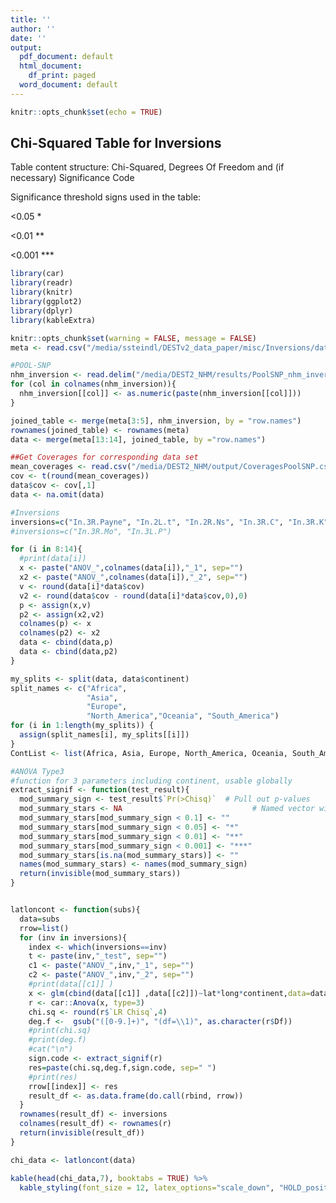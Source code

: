 ```yaml
---
title: ''
author: ''
date: ''
output:
  pdf_document: default
  html_document:
    df_print: paged
  word_document: default
---
```


```r
knitr::opts_chunk$set(echo = TRUE)
```

## Chi-Squared Table for Inversions
Table content structure: Chi-Squared, Degrees Of Freedom and (if necessary) Significance Code

Significance threshold signs used in the table:

<0.05 \*

<0.01 \**

<0.001 \***



```r
library(car)
library(readr)
library(knitr)
library(ggplot2)
library(dplyr)
library(kableExtra)
```


```r
knitr::opts_chunk$set(warning = FALSE, message = FALSE)
meta <- read.csv("/media/ssteindl/DESTv2_data_paper/misc/Inversions/data/dest_v2.samps_25Feb2023.csv", row.names=1)

#POOL-SNP
nhm_inversion <- read.delim("/media/DEST2_NHM/results/PoolSNP_nhm_inversion.af", row.names=1)
for (col in colnames(nhm_inversion)){
  nhm_inversion[[col]] <- as.numeric(paste(nhm_inversion[[col]]))
}  

joined_table <- merge(meta[3:5], nhm_inversion, by = "row.names")
rownames(joined_table) <- rownames(meta)
data <- merge(meta[13:14], joined_table, by ="row.names")

##Get Coverages for corresponding data set
mean_coverages <- read.csv("/media/DEST2_NHM/output/CoveragesPoolSNP.csv", header=FALSE)
cov <- t(round(mean_coverages))
data$cov <- cov[,1] 
data <- na.omit(data) 

#Inversions
inversions=c("In.3R.Payne", "In.2L.t", "In.2R.Ns", "In.3R.C", "In.3R.K", "In.3L.P","In.3R.Mo")
#inversions=c("In.3R.Mo", "In.3L.P")

for (i in 8:14){
  #print(data[i])
  x <- paste("ANOV_",colnames(data[i]),"_1", sep="")
  x2 <- paste("ANOV_",colnames(data[i]),"_2", sep="")
  v <- round(data[i]*data$cov)
  v2 <- round(data$cov - round(data[i]*data$cov,0),0)
  p <- assign(x,v)
  p2 <- assign(x2,v2)
  colnames(p) <- x
  colnames(p2) <- x2
  data <- cbind(data,p)
  data <- cbind(data,p2)
}

my_splits <- split(data, data$continent)
split_names <- c("Africa",           
                 "Asia",
                 "Europe",
                 "North_America","Oceania", "South_America")
for (i in 1:length(my_splits)) {       
  assign(split_names[i], my_splits[[i]])
}
ContList <- list(Africa, Asia, Europe, North_America, Oceania, South_America)

#ANOVA Type3 
#function for 3 parameters including continent, usable globally 
extract_signif <- function(test_result){
  mod_summary_sign <- test_result$`Pr(>Chisq)`  # Pull out p-values
  mod_summary_stars <- NA                             # Named vector with significance stars
  mod_summary_stars[mod_summary_sign < 0.1] <- ""
  mod_summary_stars[mod_summary_sign < 0.05] <- "*"
  mod_summary_stars[mod_summary_sign < 0.01] <- "**"
  mod_summary_stars[mod_summary_sign < 0.001] <- "***"
  mod_summary_stars[is.na(mod_summary_stars)] <- ""
  names(mod_summary_stars) <- names(mod_summary_sign)
  return(invisible(mod_summary_stars))
} 


latloncont <- function(subs){
  data=subs
  rrow=list()
  for (inv in inversions){
    index <- which(inversions==inv)
    t <- paste(inv,"_test", sep="")
    c1 <- paste("ANOV_",inv,"_1", sep="")
    c2 <- paste("ANOV_",inv,"_2", sep="")
    #print(data[[c1]] )
    x <- glm(cbind(data[[c1]] ,data[[c2]])~lat*long*continent,data=data,family="binomial" )
    r <- car::Anova(x, type=3)
    chi.sq <- round(r$`LR Chisq`,4)
    deg.f <-  gsub("([0-9.]+)", "(df=\\1)", as.character(r$Df))
    #print(chi.sq)
    #print(deg.f)
    #cat("\n")
    sign.code <- extract_signif(r)
    res=paste(chi.sq,deg.f,sign.code, sep=" ")
    #print(res)
    rrow[[index]] <- res
    result_df <- as.data.frame(do.call(rbind, rrow))
  }
  rownames(result_df) <- inversions
  colnames(result_df) <- rownames(r)
  return(invisible(result_df))
}

chi_data <- latloncont(data)
```


```r
kable(head(chi_data,7), booktabs = TRUE) %>%
  kable_styling(font_size = 12, latex_options="scale_down", "HOLD_position") %>% kableExtra::landscape()

```


